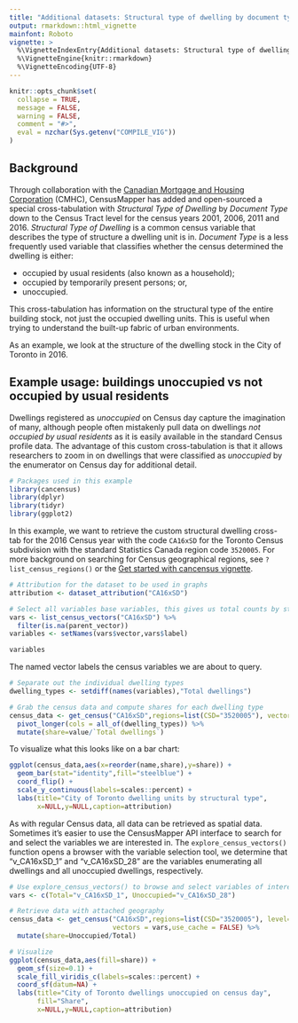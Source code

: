 ```yaml
---
title: "Additional datasets: Structural type of dwelling by document type"
output: rmarkdown::html_vignette
mainfont: Roboto
vignette: >
  %\VignetteIndexEntry{Additional datasets: Structural type of dwelling by document type}
  %\VignetteEngine{knitr::rmarkdown}
  %\VignetteEncoding{UTF-8}
---
```


```r
knitr::opts_chunk$set(
  collapse = TRUE,
  message = FALSE, 
  warning = FALSE,
  comment = "#>",
  eval = nzchar(Sys.getenv("COMPILE_VIG"))
)
```

## Background

Through collaboration with the [Canadian Mortgage and Housing Corporation](https://www.cmhc-schl.gc.ca/) (CMHC), CensusMapper has added and open-sourced a special cross-tabulation with *Structural Type of Dwelling* by *Document Type* down to the Census Tract level for the census years 2001, 2006, 2011 and 2016. *Structural Type of Dwelling* is a common census variable that describes the type of structure a dwelling unit is in. *Document Type* is a less frequently used variable that classifies whether the census determined the dwelling is either:

* occupied by usual residents (also known as a household);
* occupied by temporarily present persons; or,
* unoccupied.

This cross-tabulation has information on the structural type of the entire building stock, not just the occupied dwelling units. This is useful when trying to understand the built-up fabric of urban environments.

As an example, we look at the structure of the dwelling stock in the City of Toronto in 2016.

## Example usage: buildings unoccupied vs not occupied by usual residents

Dwellings registered as *unoccupied* on Census day capture the imagination of many, although people often mistakenly pull data on dwellings *not occupied by usual residents* as it is easily available in the standard Census profile data. The advantage of this custom cross-tabulation is that it allows researchers to zoom in on dwellings that were classified as *unoccupied* by the enumerator on Census day for additional detail. 
```r
# Packages used in this example
library(cancensus)
library(dplyr)
library(tidyr)
library(ggplot2)
```
In this example, we want to retrieve the custom structural dwelling cross-tab for the 2016 Census year with the code `CA16xSD` for the Toronto Census subdivision with the standard Statistics Canada region code `3520005`. For more background on searching for Census geographical regions, see `?list_census_regions()` or the [Get started with cancensus vignette](https://mountainmath.github.io/cancensus/articles/cancensus.html).

```r
# Attribution for the dataset to be used in graphs
attribution <- dataset_attribution("CA16xSD")

# Select all variables base variables, this gives us total counts by structural type of dwelling
vars <- list_census_vectors("CA16xSD") %>% 
  filter(is.na(parent_vector))
variables <- setNames(vars$vector,vars$label)

variables
```

The named vector labels the census variables we are about to query.

```r
# Separate out the individual dwelling types
dwelling_types <- setdiff(names(variables),"Total dwellings")

# Grab the census data and compute shares for each dwelling type
census_data <- get_census("CA16xSD",regions=list(CSD="3520005"), vectors = variables, quiet = TRUE) %>%
  pivot_longer(cols = all_of(dwelling_types)) %>%
  mutate(share=value/`Total dwellings`)
```

To visualize what this looks like on a bar chart:
```r
ggplot(census_data,aes(x=reorder(name,share),y=share)) +
  geom_bar(stat="identity",fill="steelblue") +
  coord_flip() +
  scale_y_continuous(labels=scales::percent) +
  labs(title="City of Toronto dwelling units by structural type",
       x=NULL,y=NULL,caption=attribution)
```

As with regular Census data, all data can be retrieved as spatial data. Sometimes it's easier to use the CensusMapper API interface to search for and select the variables we are interested in. The `explore_census_vectors()` function opens a browser with the variable selection tool, we determine that "v_CA16xSD_1" and "v_CA16xSD_28" are the variables enumerating all dwellings and all unoccupied dwellings, respectively.

```r
# Use explore_census_vectors() to browse and select variables of interest
vars <- c(Total="v_CA16xSD_1", Unoccupied="v_CA16xSD_28")

# Retrieve data with attached geography
census_data <- get_census("CA16xSD",regions=list(CSD="3520005"), level="CT", quiet = TRUE, geo_format = "sf",
                          vectors = vars,use_cache = FALSE) %>%
  mutate(share=Unoccupied/Total)

# Visualize
ggplot(census_data,aes(fill=share)) +
  geom_sf(size=0.1) +
  scale_fill_viridis_c(labels=scales::percent) +
  coord_sf(datum=NA) +
  labs(title="City of Toronto dwellings unoccupied on census day",
       fill="Share",
       x=NULL,y=NULL,caption=attribution)
```
